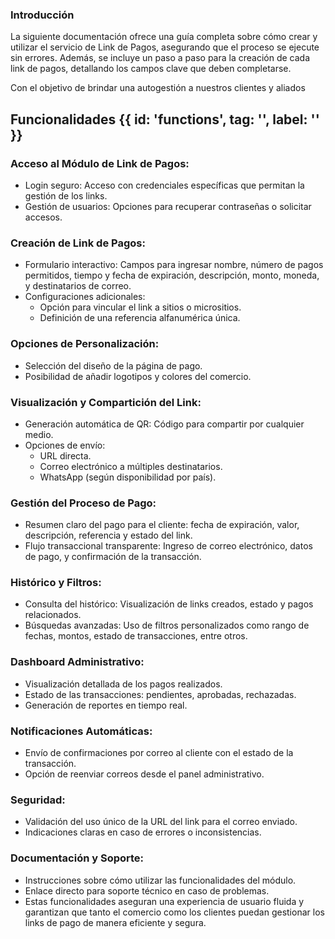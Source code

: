 

<HeroPattern />

### Introducción
La siguiente documentación ofrece una guía completa sobre cómo crear y utilizar el servicio de Link de Pagos, asegurando que el proceso se ejecute sin errores. Además, se incluye un paso a paso para la creación de cada link de pagos, detallando los campos clave que deben completarse. 

Con el objetivo de brindar una autogestión a nuestros clientes y aliados 

## Funcionalidades {{ id: 'functions', tag: '', label: '' }}

### Acceso al Módulo de Link de Pagos:

* Login seguro: Acceso con credenciales específicas que permitan la gestión de los links.
* Gestión de usuarios: Opciones para recuperar contraseñas o solicitar accesos.

### Creación de Link de Pagos:

* Formulario interactivo: Campos para ingresar nombre, número de pagos permitidos, tiempo y fecha de expiración, descripción, monto, moneda, y destinatarios de correo.
* Configuraciones adicionales:
    * Opción para vincular el link a sitios o micrositios.
    * Definición de una referencia alfanumérica única.

### Opciones de Personalización:

* Selección del diseño de la página de pago.
* Posibilidad de añadir logotipos y colores del comercio.

### Visualización y Compartición del Link:

* Generación automática de QR: Código para compartir por cualquier medio.
* Opciones de envío:
    * URL directa.
    * Correo electrónico a múltiples destinatarios.
    * WhatsApp (según disponibilidad por país).

### Gestión del Proceso de Pago:

* Resumen claro del pago para el cliente: fecha de expiración, valor, descripción, referencia y estado del link.
* Flujo transaccional transparente: Ingreso de correo electrónico, datos de pago, y confirmación de la transacción.

### Histórico y Filtros:

* Consulta del histórico: Visualización de links creados, estado y pagos relacionados.
* Búsquedas avanzadas: Uso de filtros personalizados como rango de fechas, montos, estado de transacciones, entre otros.

### Dashboard Administrativo:

* Visualización detallada de los pagos realizados.
* Estado de las transacciones: pendientes, aprobadas, rechazadas.
* Generación de reportes en tiempo real.

### Notificaciones Automáticas:

* Envío de confirmaciones por correo al cliente con el estado de la transacción.
* Opción de reenviar correos desde el panel administrativo.

### Seguridad:

* Validación del uso único de la URL del link para el correo enviado.
* Indicaciones claras en caso de errores o inconsistencias.

### Documentación y Soporte:

* Instrucciones sobre cómo utilizar las funcionalidades del módulo.
* Enlace directo para soporte técnico en caso de problemas.
* Estas funcionalidades aseguran una experiencia de usuario fluida y garantizan que tanto el comercio como los clientes puedan gestionar los links de pago de manera eficiente y segura.

